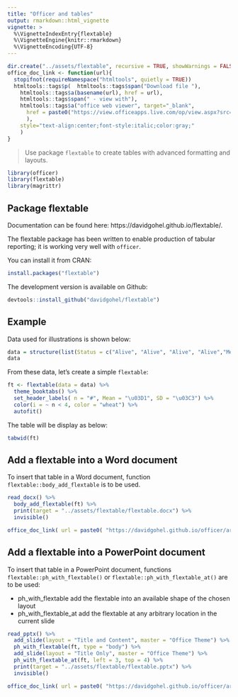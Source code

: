 ```yaml
---
title: "Officer and tables"
output: rmarkdown::html_vignette
vignette: >
  %\VignetteIndexEntry{flextable}
  %\VignetteEngine{knitr::rmarkdown}
  %\VignetteEncoding{UTF-8}
---
```



```r
dir.create("../assets/flextable", recursive = TRUE, showWarnings = FALSE)
office_doc_link <- function(url){
  stopifnot(requireNamespace("htmltools", quietly = TRUE))
  htmltools::tags$p(  htmltools::tags$span("Download file "),
    htmltools::tags$a(basename(url), href = url), 
    htmltools::tags$span(" - view with"),
    htmltools::tags$a("office web viewer", target="_blank", 
      href = paste0("https://view.officeapps.live.com/op/view.aspx?src=", url)
      ), 
    style="text-align:center;font-style:italic;color:gray;"
    )
}
```

> Use package `flextable` to create tables with advanced formatting and layouts.

```r
library(officer)
library(flextable)
library(magrittr)
```


## Package flextable

Documentation can be found here: https://davidgohel.github.io/flextable/.

The flextable package has been written to enable production of tabular reporting; it is working very well with `officer`. 

You can install it from CRAN:

```r
install.packages("flextable")
```

The development version is available on Github:

```r
devtools::install_github("davidgohel/flextable")
```


## Example

Data used for illustrations is shown below:

```r
data = structure(list(Status = c("Alive", "Alive", "Alive", "Alive","Melanoma", "Melanoma","Melanoma", "Melanoma", "Non-melanoma","Non-melanoma", "Non-melanoma", "Non-melanoma"), Gender = c("Female","Female", "Male", "Male", "Female", "Female", "Male", "Male","Female", "Female", "Male", "Male"), Ulceration = c("Absent","Present", "Absent", "Present", "Absent", "Present", "Absent","Present", "Absent", "Present", "Absent", "Present"), n = c(68L,23L, 24L, 19L, 8L, 20L, 8L, 21L, 3L, 4L, 4L, 3L), Mean = c(1.693,2.972, 1.468, 4.319, 2.139, 4.724, 3.266, 5.143, 1.667, 3.302,2.42, 8.053), SD = c(2.004, 2.593, 1.719, 2.423, 1.184, 4.128,4.681, 2.862, 1.141, 3.713, 2.499, 4.019)), class = "data.frame", .Names = c("Status","Gender", "Ulceration", "n", "Mean", "SD"), row.names = c(NA,-12L))
data
```

From these data, let's create a simple `flextable`:

```r
ft <- flextable(data = data) %>% 
  theme_booktabs() %>% 
  set_header_labels( n = "#", Mean = "\u03D1", SD = "\u03C3") %>% 
  color(i = ~ n < 4, color = "wheat") %>% 
  autofit() 
```

The table will be display as below: 

```r
tabwid(ft)
```

## Add a flextable into a Word document 

To insert that table in a Word document, function `flextable::body_add_flextable` is to be used.

```r
read_docx() %>% 
  body_add_flextable(ft) %>% 
  print(target = "../assets/flextable/flextable.docx") %>% 
  invisible()
```


```r
office_doc_link( url = paste0( "https://davidgohel.github.io/officer/articles/", "../assets/flextable/flextable.docx" ) )
```

## Add a flextable into a PowerPoint document 

To insert that table in a PowerPoint document, functions `flextable::ph_with_flextable()` or `flextable::ph_with_flextable_at()` are to be used:

- ph_with_flextable add the flextable into an available shape of the chosen layout
- ph_with_flextable_at add the flextable at any arbitrary location in the current slide

```r
read_pptx() %>% 
  add_slide(layout = "Title and Content", master = "Office Theme") %>% 
  ph_with_flextable(ft, type = "body") %>% 
  add_slide(layout = "Title Only", master = "Office Theme") %>% 
  ph_with_flextable_at(ft, left = 3, top = 4) %>% 
  print(target = "../assets/flextable/flextable.pptx") %>% 
  invisible()
```


```r
office_doc_link( url = paste0( "https://davidgohel.github.io/officer/articles/", "../assets/flextable/flextable.pptx" ) )
```



